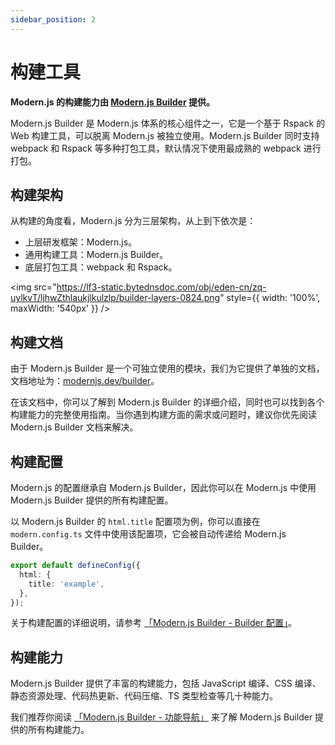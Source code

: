 ```yaml
---
sidebar_position: 2
---
```


# 构建工具

**Modern.js 的构建能力由 [Modern.js Builder](https://modernjs.dev/builder) 提供。**

Modern.js Builder 是 Modern.js 体系的核心组件之一，它是一个基于 Rspack 的 Web 构建工具，可以脱离 Modern.js 被独立使用。Modern.js Builder 同时支持 webpack 和 Rspack 等多种打包工具，默认情况下使用最成熟的 webpack 进行打包。

## 构建架构

从构建的角度看，Modern.js 分为三层架构，从上到下依次是：

- 上层研发框架：Modern.js。
- 通用构建工具：Modern.js Builder。
- 底层打包工具：webpack 和 Rspack。

<img src="https://lf3-static.bytednsdoc.com/obj/eden-cn/zq-uylkvT/ljhwZthlaukjlkulzlp/builder-layers-0824.png" style={{ width: '100%', maxWidth: '540px' }} />

## 构建文档

由于 Modern.js Builder 是一个可独立使用的模块，我们为它提供了单独的文档，文档地址为：[modernjs.dev/builder](https://modernjs.dev/builder)。

在该文档中，你可以了解到 Modern.js Builder 的详细介绍，同时也可以找到各个构建能力的完整使用指南。当你遇到构建方面的需求或问题时，建议你优先阅读 Modern.js Builder 文档来解决。

## 构建配置

Modern.js 的配置继承自 Modern.js Builder，因此你可以在 Modern.js 中使用 Modern.js Builder 提供的所有构建配置。

以 Modern.js Builder 的 `html.title` 配置项为例，你可以直接在 `modern.config.ts` 文件中使用该配置项，它会被自动传递给 Modern.js Builder。

```ts title="modern.config.js"
export default defineConfig({
  html: {
    title: 'example',
  },
});
```

关于构建配置的详细说明，请参考 [「Modern.js Builder - Builder 配置」](https://modernjs.dev/builder/guide/basic/builder-config.html)。

## 构建能力

Modern.js Builder 提供了丰富的构建能力，包括 JavaScript 编译、CSS 编译、静态资源处理、代码热更新、代码压缩、TS 类型检查等几十种能力。

我们推荐你阅读 [「Modern.js Builder - 功能导航」](https://modernjs.dev/builder/guide/features.html) 来了解 Modern.js Builder 提供的所有构建能力。
